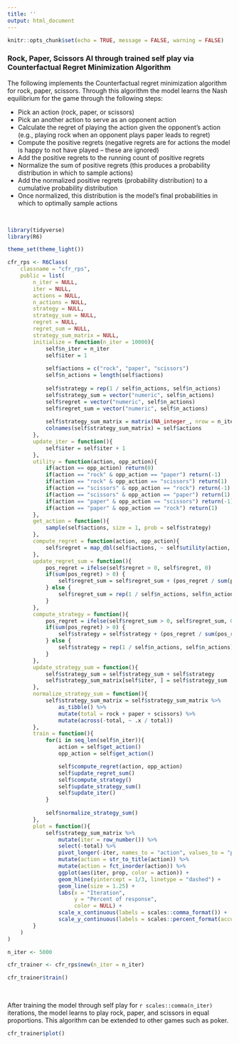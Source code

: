 ---
title: ''
output: html_document
---

```{r setup, include=FALSE}
knitr::opts_chunk$set(echo = TRUE, message = FALSE, warning = FALSE)
```

### Rock, Paper, Scissors AI through trained self play via Counterfactual Regret Minimization Algorithm

The following implements the Counterfactual regret minimization algorithm for rock, paper, scissors. Through this algorithm the model learns the Nash equilibrium for the game through the following steps:

* Pick an action (rock, paper, or scissors)
* Pick an another action to serve as an opponent action
* Calculate the regret of playing the action given the opponent's action (e.g., playing rock when an opponent plays paper leads to regret)
* Compute the positive regrets (negative regrets are for actions the model is happy to not have played -- these are ignored)
* Add the positive regrets to the running count of positive regrets
* Normalize the sum of positive regrets (this produces a probability distribution in which to sample actions)
* Add the normalized positive regrets (probability distribution) to a cumulative probability distribution 
* Once normalized, this distribution is the model's final probabilities in which to optimally sample actions

<br />

```{r}
library(tidyverse)
library(R6)

theme_set(theme_light())

cfr_rps <- R6Class(
    classname = "cfr_rps",
    public = list(
        n_iter = NULL,
        iter = NULL,
        actions = NULL,
        n_actions = NULL,
        strategy = NULL,
        strategy_sum = NULL,
        regret = NULL,
        regret_sum = NULL,
        strategy_sum_matrix = NULL,
        initialize = function(n_iter = 10000){
            self$n_iter = n_iter
            self$iter = 1
            
            self$actions = c("rock", "paper", "scissors")
            self$n_actions = length(self$actions)
            
            self$strategy = rep(1 / self$n_actions, self$n_actions)
            self$strategy_sum = vector("numeric", self$n_actions)
            self$regret = vector("numeric", self$n_actions)
            self$regret_sum = vector("numeric", self$n_actions)
            
            self$strategy_sum_matrix = matrix(NA_integer_, nrow = n_iter, ncol = self$n_actions)
            colnames(self$strategy_sum_matrix) = self$actions
        },
        update_iter = function(){
            self$iter = self$iter + 1
        },
        utility = function(action, opp_action){
            if(action == opp_action) return(0)
            if(action == "rock" & opp_action == "paper") return(-1)
            if(action == "rock" & opp_action == "scissors") return(1)
            if(action == "scissors" & opp_action == "rock") return(-1)
            if(action == "scissors" & opp_action == "paper") return(1)
            if(action == "paper" & opp_action == "scissors") return(-1)
            if(action == "paper" & opp_action == "rock") return(1)
        },
        get_action = function(){
            sample(self$actions, size = 1, prob = self$strategy)
        },
        compute_regret = function(action, opp_action){
            self$regret = map_dbl(self$actions, ~ self$utility(action, opp_action) - self$utility(action, .x))
        },
        update_regret_sum = function(){
            pos_regret = ifelse(self$regret > 0, self$regret, 0)
            if(sum(pos_regret) > 0) {
                self$regret_sum = self$regret_sum + (pos_regret / sum(pos_regret))
            } else {
                self$regret_sum = rep(1 / self$n_actions, self$n_actions)
            }
        },
        compute_strategy = function(){
            pos_regret = ifelse(self$regret_sum > 0, self$regret_sum, 0)
            if(sum(pos_regret) > 0) {
                self$strategy = self$strategy + (pos_regret / sum(pos_regret))
            } else {
                self$strategy = rep(1 / self$n_actions, self$n_actions)
            }
        },
        update_strategy_sum = function(){
            self$strategy_sum = self$strategy_sum + self$strategy
            self$strategy_sum_matrix[self$iter, ] = self$strategy_sum
        },
        normalize_strategy_sum = function(){
            self$strategy_sum_matrix = self$strategy_sum_matrix %>% 
                as_tibble() %>%
                mutate(total = rock + paper + scissors) %>%
                mutate(across(-total, ~ .x / total))
        },
        train = function(){
            for(i in seq_len(self$n_iter)){
                action = self$get_action()
                opp_action = self$get_action()

                self$compute_regret(action, opp_action)
                self$update_regret_sum()
                self$compute_strategy()
                self$update_strategy_sum()
                self$update_iter()
            }
            
            self$normalize_strategy_sum()
        },
        plot = function(){
            self$strategy_sum_matrix %>% 
                mutate(iter = row_number()) %>%
                select(-total) %>%
                pivot_longer(-iter, names_to = "action", values_to = "prop") %>%
                mutate(action = str_to_title(action)) %>%
                mutate(action = fct_inorder(action)) %>%
                ggplot(aes(iter, prop, color = action)) +
                geom_hline(yintercept = 1/3, linetype = "dashed") +
                geom_line(size = 1.25) +
                labs(x = "Iteration",
                     y = "Percent of response",
                     color = NULL) +
                scale_x_continuous(labels = scales::comma_format()) +
                scale_y_continuous(labels = scales::percent_format(accuracy = 1))
        }
    )
)

n_iter <- 5000

cfr_trainer <- cfr_rps$new(n_iter = n_iter)

cfr_trainer$train()
```

<br />

After training the model through self play for `r scales::comma(n_iter)` iterations, the model learns to play rock, paper, and scissors in equal proportions. This algorithm can be extended to other games such as poker.

```{r}
cfr_trainer$plot()
```

<br />
<br />
<br />
<br />
<br />

